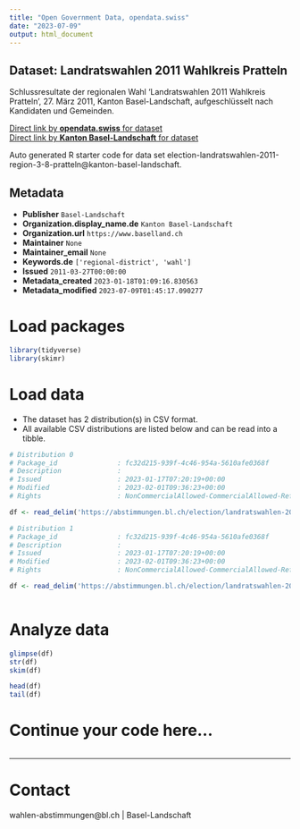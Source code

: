 ```yaml
---
title: "Open Government Data, opendata.swiss"
date: "2023-07-09"
output: html_document
---
```


## Dataset: Landratswahlen 2011 Wahlkreis Pratteln

Schlussresultate der regionalen Wahl 'Landratswahlen 2011 Wahlkreis Pratteln', 27. März 2011, Kanton Basel-Landschaft, aufgeschlüsselt nach Kandidaten und Gemeinden.

[Direct link by **opendata.swiss** for dataset](https://opendata.swiss/de/dataset/landratswahlen-2011-wahlkreis-pratteln)<br>
[Direct link by **Kanton Basel-Landschaft** for dataset](https://abstimmungen.bl.ch/election/landratswahlen-2011-region-3-8-pratteln/data)

Auto generated R starter code for data set election-landratswahlen-2011-region-3-8-pratteln@kanton-basel-landschaft.

## Metadata

- **Publisher** `Basel-Landschaft`
- **Organization.display_name.de** `Kanton Basel-Landschaft`
- **Organization.url** `https://www.baselland.ch`
- **Maintainer** `None`
- **Maintainer_email** `None`
- **Keywords.de** `['regional-district', 'wahl']`
- **Issued** `2011-03-27T00:00:00`
- **Metadata_created** `2023-01-18T01:09:16.830563`
- **Metadata_modified** `2023-07-09T01:45:17.090277`


# Load packages

```r

library(tidyverse)
library(skimr)

```

# Load data

-   The dataset has 2 distribution(s) in CSV format.
-   All available CSV distributions are listed below and can be read into a tibble.

```r

# Distribution 0
# Package_id               : fc32d215-939f-4c46-954a-5610afe0368f
# Description              : 
# Issued                   : 2023-01-17T07:20:19+00:00
# Modified                 : 2023-02-01T09:36:23+00:00
# Rights                   : NonCommercialAllowed-CommercialAllowed-ReferenceRequired

df <- read_delim('https://abstimmungen.bl.ch/election/landratswahlen-2011-region-3-8-pratteln/data-parties-csv')

# Distribution 1
# Package_id               : fc32d215-939f-4c46-954a-5610afe0368f
# Description              : 
# Issued                   : 2023-01-17T07:20:19+00:00
# Modified                 : 2023-02-01T09:36:23+00:00
# Rights                   : NonCommercialAllowed-CommercialAllowed-ReferenceRequired

df <- read_delim('https://abstimmungen.bl.ch/election/landratswahlen-2011-region-3-8-pratteln/data-csv')



```

# Analyze data

```r

glimpse(df)
str(df)
skim(df)

head(df)
tail(df)

```

# Continue your code here...

```r

```

------------------------------------------------------------------------

# Contact

wahlen-abstimmungen@bl.ch | Basel-Landschaft
